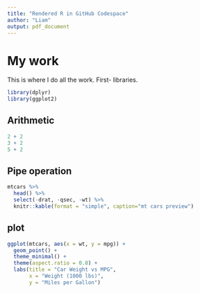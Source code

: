 ```yaml
---
title: "Rendered R in GitHub Codespace"
author: "Liam"
output: pdf_document
---
```

\newpage
\tableofcontents
\listoffigures
\listoftables
\newpage

# My work

This is where I do all the work. First- libraries.

```r
library(dplyr)
library(ggplot2)
```

## Arithmetic
```r
2 + 2
3 + 2
5 + 2
```

## Pipe operation
```r
mtcars %>%
  head() %>%
  select(-drat, -qsec, -wt) %>% 
  knitr::kable(format = "simple", caption="mt cars preview")
```

## plot
```r
ggplot(mtcars, aes(x = wt, y = mpg)) +
  geom_point() +
  theme_minimal() +
  theme(aspect.ratio = 0.8) +
  labs(title = "Car Weight vs MPG",
       x = "Weight (1000 lbs)",
       y = "Miles per Gallon")
```
